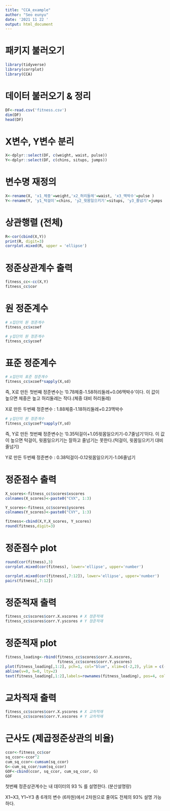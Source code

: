 ```yaml
---
title: "CCA_example"
author: "Seo eunyu"
date: '2021 11 22 '
output: html_document
---
```


# 패키지 불러오기
```r
library(tidyverse)
library(corrplot)
library(CCA)
```


# 데이터 불러오기 & 정리
```r
DF<-read.csv('fitness.csv')
dim(DF)
head(DF)
```

# X변수, Y변수 분리
```r
X<-dplyr::select(DF, c(weight, waist, pulse))
Y<-dplyr::select(DF, c(chins, situps, jumps))
```

# 변수명 재정의
```r
X<-rename(X, 'x1_체중'=weight,'x2_허리둘레'=waist, 'x3_맥박수'=pulse )
Y<-rename(Y, 'y1_턱걸이'=chins, 'y2_윗몸일으키기'=situps, 'y3_줄넘기'=jumps )
```

# 상관행렬 (전체)
```r
R<-cor(cbind(X,Y))
print(R, digit=3)
corrplot.mixed(R, upper = 'ellipse')
```

# 정준상관계수 출력
```r
fitness_cc<-cc(X,Y)
fitness_cc$cor
```

# 원 정준계수
```r
# x집단의 원 정준계수
fitness_cc$xcoef

# y집단의 원 정준계수
fitness_cc$ycoef
```

# 표준 정준계수
```r
# x집단의 표준 정준계수
fitness_cc$xcoef*sapply(X,sd)
```

즉, X로 만든 첫번째 정준변수는 '0.78체중-1.58허리둘레+0.06맥박수'이다. 이 값이 높으면 체중은 높고 허리둘레는 작다.(체중 대비 허리둘레)


X로 만든 두번째 정준변수 : 1.88체중-1.18허리둘레+0.23맥박수


```r
# y집단의 원 정준계수
fitness_cc$ycoef*sapply(Y,sd)
```

즉, Y로 만든 첫번째 정준변수는 '0.35턱걸이+1.05윗몸일으키기-0.7줄넘기'이다. 이 값이 높으면 턱걸이, 윗몸일으키기는 잘하고 줄넘기는 못한다.(턱걸이, 윗몸일으키기 대비 줄넘기)


Y로 만든 두번째 정준변수 : 0.38턱걸이-0.12윗몸일으키기-1.06줄넘기


# 정준점수 출력

```r
X_scores<-fitness_cc$scores$xscores
colnames(X_scores)<-paste0("CVX", 1:3)

Y_scores<-fitness_cc$scores$yscores
colnames(Y_scores)<-paste0("CVY", 1:3)

fitness<-cbind(X,Y,X_scores, Y_scores)
round(fitness,digit=3)
```

# 정준점수 plot

```r
round(cor(fitness),3)
corrplot.mixed(cor(fitness), lower='ellipse', upper='number')

corrplot.mixed(cor(fitness[,7:12]), lower='ellipse', upper='number')
pairs(fitness[,7:12])
```

# 정준적재 출력

```r
fitness_cc$scores$corr.X.xscores # X 정준적재
fitness_cc$scores$corr.Y.yscores # Y 정준적재
```

# 정준적재 plot

```r
fitness_loading<-rbind(fitness_cc$scores$corr.X.xscores,
                       fitness_cc$scores$corr.Y.yscores)
plot(fitness_loading[,1:2], pch=1, col="blue", xlim=c(-2,2), ylim = c(-2,2))
abline(v=0, h=0, lty=2)
text(fitness_loading[,1:2],labels=rownames(fitness_loading), pos=4, col="black" )
```

# 교차적재 출력

```r
fitness_cc$scores$corr.X.yscores # X 교차적재
fitness_cc$scores$corr.Y.xscores # Y 교차적재
```

# 근사도 (제곱정준상관의 비율)

```r
ccor<-fitness_cc$cor
sq_ccor<-ccor^2
cum_sq_ccor<-cumsum(sq_ccor)
G<-cum_sq_ccor/sum(sq_ccor)
GOF<-cbind(ccor, sq_ccor, cum_sq_ccor, G)
GOF
```

첫번째 정준상관계수는 내 데이터의 93 % 를 설명한다. (분산설명량)

X1~X3, Y1~Y3 총 6개의 변수 (6차원)에서 2차원으로 줄여도 전체의 93% 설명 가능하다.

